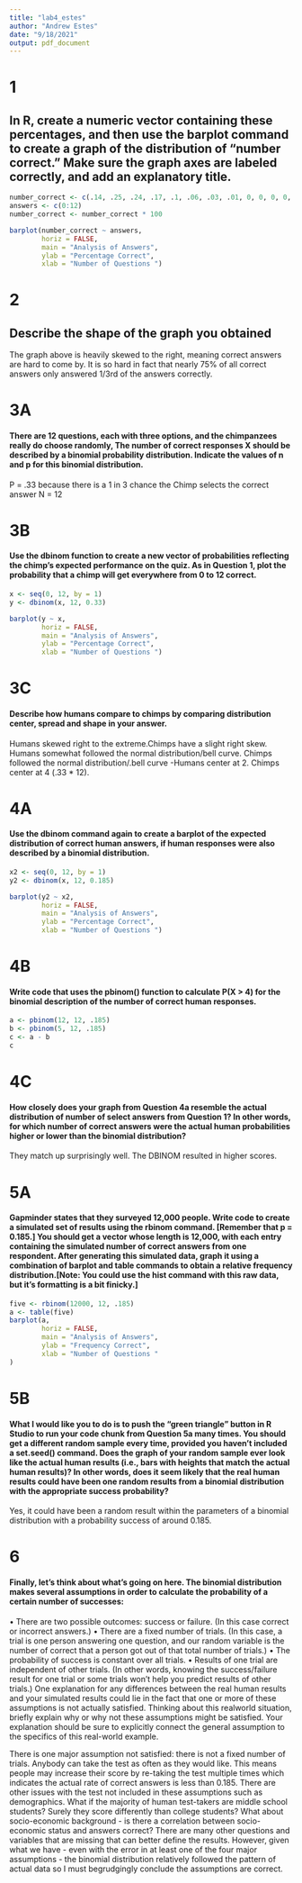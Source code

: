 ```yaml
---
title: "lab4_estes"
author: "Andrew Estes"
date: "9/18/2021"
output: pdf_document
---
```




# 1
## In R, create a numeric vector containing these percentages, and then use the barplot command to create a graph of the distribution of “number correct.” Make sure the graph axes are labeled correctly, and add an explanatory title.
```r
number_correct <- c(.14, .25, .24, .17, .1, .06, .03, .01, 0, 0, 0, 0, 0)
answers <- c(0:12)
number_correct <- number_correct * 100

barplot(number_correct ~ answers,
        horiz = FALSE, 
        main = "Analysis of Answers", 
        ylab = "Percentage Correct",
        xlab = "Number of Questions ")
```


# 2
## Describe the shape of the graph you obtained

The graph above is heavily skewed to the right, meaning correct answers are hard to come by.
It is so hard in fact that nearly 75% of all correct answers only answered 1/3rd of the answers correctly. 
\newpage

# 3A
#### There are 12 questions, each with three options, and the chimpanzees really do choose randomly, The number of correct responses X should be described by a binomial probability distribution. Indicate the values of n and p for this binomial distribution.

P = .33 because there is a 1 in 3 chance the Chimp selects the correct answer
N = 12

# 3B
#### Use the dbinom function to create a new vector of probabilities reflecting the chimp’s expected performance on the quiz. As in Question 1, plot the probability that a chimp will get everywhere from 0 to 12 correct.

```r
x <- seq(0, 12, by = 1)
y <- dbinom(x, 12, 0.33)

barplot(y ~ x,
        horiz = FALSE, 
        main = "Analysis of Answers", 
        ylab = "Percentage Correct",
        xlab = "Number of Questions ")
```

# 3C
#### Describe how humans compare to chimps by comparing distribution center, spread and shape in your answer.

Humans skewed right to the extreme.Chimps have a slight right skew.
Humans somewhat followed the normal distribution/bell curve. Chimps followed the normal distribution/.bell curve
-Humans center at 2. Chimps center at 4 (.33 * 12). 

\newpage

# 4A
#### Use the dbinom command again to create a barplot of the expected distribution of correct human answers, if human responses were also described by a binomial distribution.
```r
x2 <- seq(0, 12, by = 1)
y2 <- dbinom(x, 12, 0.185)

barplot(y2 ~ x2,
        horiz = FALSE, 
        main = "Analysis of Answers", 
        ylab = "Percentage Correct",
        xlab = "Number of Questions ")
```

# 4B
#### Write code that uses the pbinom() function to calculate P(X > 4) for the binomial description of the number of correct human responses.
```r
a <- pbinom(12, 12, .185)
b <- pbinom(5, 12, .185)
c <- a - b
c
```

# 4C
#### How closely does your graph from Question 4a resemble the actual distribution of number of select answers from Question 1? In other words, for which number of correct answers were the actual human probabilities higher or lower than the binomial distribution?

They match up surprisingly well. The DBINOM resulted in higher scores.


\newpage
# 5A
####  Gapminder states that they surveyed 12,000 people. Write code to create a simulated set of results using the rbinom command. [Remember that p = 0.185.] You should get a vector whose length is 12,000, with each entry containing the simulated number of correct answers from one respondent. After generating this simulated data, graph it using a combination of barplot and table commands to obtain a relative frequency distribution.[Note: You could use the hist command with this raw data, but it’s formatting is a bit finicky.]
```r
five <- rbinom(12000, 12, .185)
a <- table(five)
barplot(a,
        horiz = FALSE, 
        main = "Analysis of Answers", 
        ylab = "Frequency Correct",
        xlab = "Number of Questions "
)
```



# 5B
#### What I would like you to do is to push the “green triangle” button in R Studio to run your code chunk from Question 5a many times. You should get a different random sample every time, provided you haven’t included a set.seed() command. Does the graph of your random sample ever look like the actual human results (i.e., bars with heights that match the actual human results)? In other words, does it seem likely that the real human results could have been one random results from a binomial distribution with the appropriate success probability?

Yes, it could have been a random result within the parameters of a binomial distribution with a probability success of around 0.185.


# 6
#### Finally, let’s think about what’s going on here. The binomial distribution makes several assumptions in order to calculate the probability of a certain number of successes: 
• There are two possible outcomes: success or failure. (In this case correct or incorrect answers.)
• There are a fixed number of trials. (In this case, a trial is one person answering one question, and our random variable is the number of correct that a person got out of that total number of trials.)
• The probability of success is constant over all trials.
• Results of one trial are independent of other trials. (In other words, knowing the success/failure result for one trial or some trials won’t help you predict results of other trials.)
One explanation for any differences between the real human results and your simulated results could lie in the fact that one or more of these assumptions is not actually satisfied. Thinking about this realworld situation, briefly explain why or why not these assumptions might be satisfied. Your explanation should be sure to explicitly connect the general assumption to the specifics of this real-world example.

There is one major assumption not satisfied: there is not a fixed number of trials.
Anybody can take the test as often as they would like. This means people may increase their score by re-taking the test multiple times which indicates the actual rate of correct answers is less than 0.185. 
There are other issues with the test not included in these assumptions such as demographics. What if the majority of human test-takers are middle school students? Surely they score differently than college students? What about socio-economic background - is there a correlation between socio-economic status and answers correct? There are many other questions and variables that are missing that can better define the results. However, given what we have - even with the error in at least one of the four major assumptions - the binomial distribution relatively followed the pattern of actual data so I must begrudgingly conclude the assumptions are correct. 
